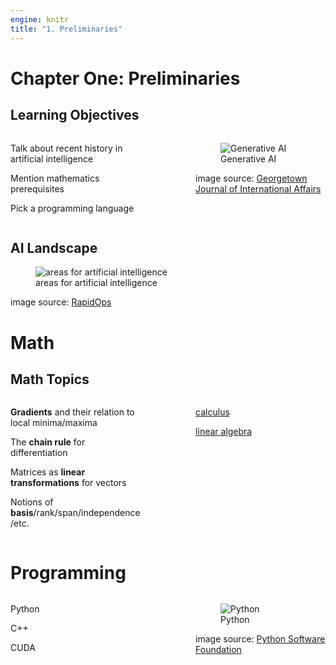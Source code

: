 ```yaml
---
engine: knitr
title: "1. Preliminaries"
---
```


# Chapter One: Preliminaries

## Learning Objectives

:::: {.columns}

::: {.column width="45%"}
Talk about recent history in artificial intelligence

Mention mathematics prerequisites

Pick a programming language
:::

::: {.column width="10%"}
	
:::

::: {.column width="45%"}
![Generative AI](images/gen_ai_splash.png)

image source: [Georgetown Journal of International Affairs](https://gjia.georgetown.edu/2023/05/24/should-the-united-states-or-the-european-union-follow-chinas-lead-and-require-watermarks-for-generative-ai/)

:::

::::

## AI Landscape

![areas for artificial intelligence](images/ai_landscape.png)

image source: [RapidOps](https://www.rapidops.com/blog/generative-ai-tools/)

# Math

## Math Topics

:::: {.columns}

::: {.column width="45%"}
**Gradients** and their relation to local minima/maxima

The **chain rule** for differentiation

Matrices as **linear transformations** for vectors

Notions of **basis**/rank/span/independence/etc.
:::

::: {.column width="10%"}
	
:::

::: {.column width="45%"}
[calculus](https://www.youtube.com/watch?v=WUvTyaaNkzM&list=PLZHQObOWTQDMsr9K-rj53DwVRMYO3t5Yr)

[linear algebra](https://www.youtube.com/watch?v=fNk_zzaMoSs&list=PLZHQObOWTQDPD3MizzM2xVFitgF8hE_ab)
:::

::::


# Programming

:::: {.columns}

::: {.column width="45%"}
Python

C++

CUDA
:::

::: {.column width="10%"}
	
:::

::: {.column width="45%"}
![Python](images/python-logo-only.png)

image source: [Python Software Foundation](https://www.python.org/community/logos/)
:::

::::





